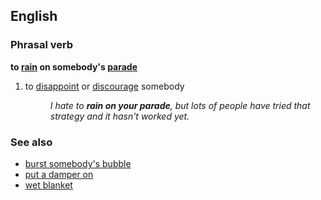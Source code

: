 ==English==

===Phrasal verb===
'''to [[rain]] on somebody's [[parade]]'''
#{{idiom}} to [[disappoint]] or [[discourage]] somebody
#:''I hate to '''rain on your parade''', but lots of people have tried that strategy and it hasn't worked yet.''

===See also===
*[[burst somebody's bubble]]
*[[put a damper on]]
*[[wet blanket]]